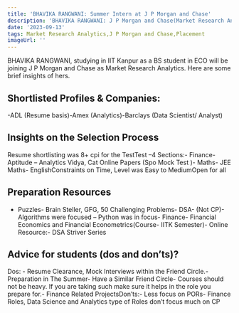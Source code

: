 ```yaml
---
title: 'BHAVIKA RANGWANI: Summer Intern at J P Morgan and Chase'
description: 'BHAVIKA RANGWANI: J P Morgan and Chase(Market Research Analytics)'
date: '2023-09-13'
tags: Market Research Analytics,J P Morgan and Chase,Placement
imageUrl: ''
---
```


BHAVIKA RANGWANI, studying in IIT Kanpur as a BS student in ECO will be joining J P Morgan and Chase as Market Research Analytics. Here are some brief insights of hers.

## Shortlisted Profiles & Companies:
-ADL (Resume basis)-Amex (Analytics)-Barclays (Data Scientist/ Analyst)

## Insights on the Selection Process
Resume shortlisting was 8+ cpi for the TestTest –4 Sections:- Finance- Aptitude – Analytics Vidya, Cat Online Papers (Spo Mock Test )- Maths- JEE Maths- EnglishConstraints on Time, Level was Easy to MediumOpen for all

##  Preparation Resources
- Puzzles- Brain Steller, GFG, 50 Challenging Problems- DSA- (Not CP)- Algorithms were focused – Python was in focus- Finance- Financial Economics and Financial Econometrics(Course- IITK Semester)- Online Resource:- DSA Striver Series

## Advice for students (dos and don’ts)? 
Dos: - Resume Clearance, Mock Interviews within the Friend Circle.- Preparation in The Summer- Have a Similar Friend Circle- Courses should not be heavy. If you are taking such make sure it helps in the role you prepare for.- Finance Related ProjectsDon’ts:- Less focus on PORs- Finance Roles, Data Science and Analytics type of Roles don’t focus much on CP

